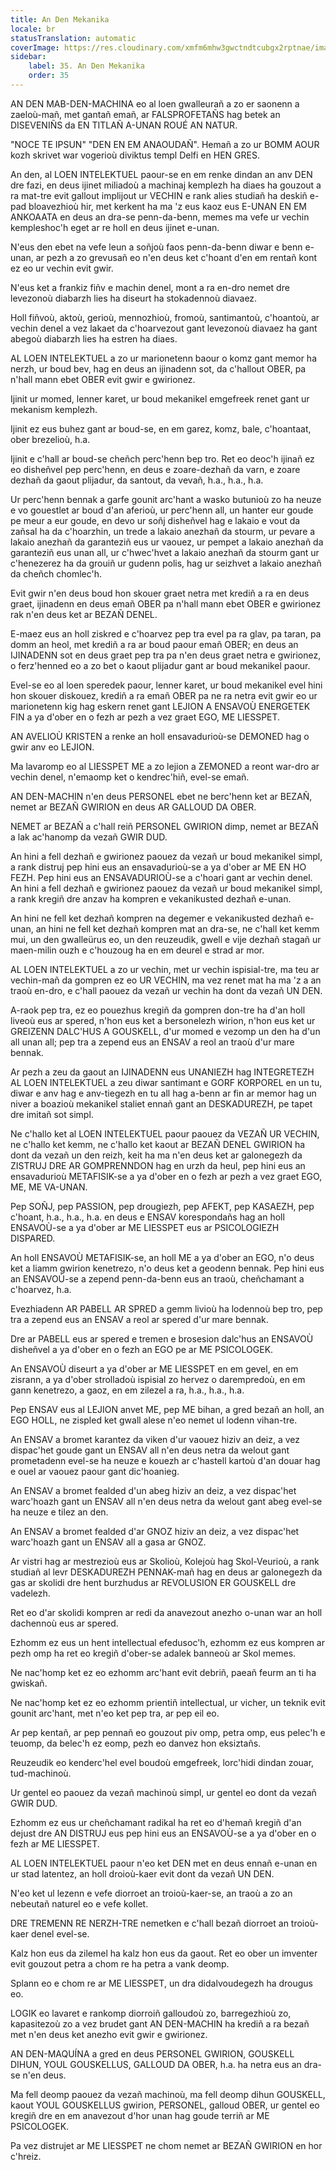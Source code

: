 ```yaml
---
title: An Den Mekanika
locale: br
statusTranslation: automatic
coverImage: https://res.cloudinary.com/xmfm6mhw3gwctndtcubgx2rptnae/image/upload/v1740337243/small_cover_educacion_fundamental_a051170f1c.webp
sidebar:
    label: 35. An Den Mekanika
    order: 35
---
```

AN DEN MAB-DEN-MACHINA eo al loen gwalleurañ a zo er saonenn a zaeloù-mañ, met gantañ emañ, ar FALSPROFETAÑS hag betek an DISEVENIÑS da EN TITLAÑ A-UNAN ROUÉ AN NATUR.

"NOCE TE IPSUN" "DEN EN EM ANAOUDAÑ". Hemañ a zo ur BOMM AOUR kozh skrivet war vogerioù diviktus templ Delfi en HEN GRES.

An den, al LOEN INTELEKTUEL paour-se en em renke dindan an anv DEN dre fazi, en deus ijinet miliadoù a machinaj kemplezh ha diaes ha gouzout a ra mat-tre evit gallout implijout ur VECHIN e rank alies studiañ ha deskiñ e-pad bloavezhioù hir, met kerkent ha ma 'z eus kaoz eus E-UNAN EN EM ANKOAATA en deus an dra-se penn-da-benn, memes ma vefe ur vechin kempleshoc'h eget ar re holl en deus ijinet e-unan.

N'eus den ebet na vefe leun a soñjoù faos penn-da-benn diwar e benn e-unan, ar pezh a zo grevusañ eo n'en deus ket c'hoant d'en em rentañ kont ez eo ur vechin evit gwir.

N'eus ket a frankiz fiñv e machin denel, mont a ra en-dro nemet dre levezonoù diabarzh lies ha diseurt ha stokadennoù diavaez.

Holl fiñvoù, aktoù, gerioù, mennozhioù, fromoù, santimantoù, c'hoantoù, ar vechin denel a vez lakaet da c'hoarvezout gant levezonoù diavaez ha gant abegoù diabarzh lies ha estren ha diaes.

AL LOEN INTELEKTUEL a zo ur marionetenn baour o komz gant memor ha nerzh, ur boud bev, hag en deus an ijinadenn sot, da c'hallout OBER, pa n'hall mann ebet OBER evit gwir e gwirionez.

Ijinit ur momed, lenner karet, ur boud mekanikel emgefreek renet gant ur mekanism kemplezh.

Ijinit ez eus buhez gant ar boud-se, en em garez, komz, bale, c'hoantaat, ober brezelioù, h.a.

Ijinit e c'hall ar boud-se cheñch perc'henn bep tro. Ret eo deoc'h ijinañ ez eo disheñvel pep perc'henn, en deus e zoare-dezhañ da varn, e zoare dezhañ da gaout plijadur, da santout, da vevañ, h.a., h.a., h.a.

Ur perc'henn bennak a garfe gounit arc'hant a wasko butunioù zo ha neuze e vo gouestlet ar boud d'an aferioù, ur perc'henn all, un hanter eur goude pe meur a eur goude, en devo ur soñj disheñvel hag e lakaio e vout da zañsal ha da c'hoarzhin, un trede a lakaio anezhañ da stourm, ur pevare a lakaio anezhañ da garanteziñ eus ur vaouez, ur pempet a lakaio anezhañ da garanteziñ eus unan all, ur c'hwec'hvet a lakaio anezhañ da stourm gant ur c'henezerez ha da grouiñ ur gudenn polis, hag ur seizhvet a lakaio anezhañ da cheñch chomlec'h.

Evit gwir n'en deus boud hon skouer graet netra met krediñ a ra en deus graet, ijinadenn en deus emañ OBER pa n'hall mann ebet OBER e gwirionez rak n'en deus ket ar BEZAÑ DENEL.

E-maez eus an holl ziskred e c'hoarvez pep tra evel pa ra glav, pa taran, pa domm an heol, met krediñ a ra ar boud paour emañ OBER; en deus an IJINADENN sot en deus graet pep tra pa n'en deus graet netra e gwirionez, o ferz'henned eo a zo bet o kaout plijadur gant ar boud mekanikel paour.

Evel-se eo al loen speredek paour, lenner karet, ur boud mekanikel evel hini hon skouer diskouez, krediñ a ra emañ OBER pa ne ra netra evit gwir eo ur marionetenn kig hag eskern renet gant LEJION A ENSAVOÙ ENERGETEK FIN a ya d'ober en o fezh ar pezh a vez graet EGO, ME LIESSPET.

AN AVELIOÙ KRISTEN a renke an holl ensavadurioù-se DEMONED hag o gwir anv eo LEJION.

Ma lavaromp eo al LIESSPET ME a zo lejion a ZEMONED a reont war-dro ar vechin denel, n'emaomp ket o kendrec'hiñ, evel-se emañ.

AN DEN-MACHIN n'en deus PERSONEL ebet ne berc'henn ket ar BEZAÑ, nemet ar BEZAÑ GWIRION en deus AR GALLOUD DA OBER.

NEMET ar BEZAÑ a c'hall reiñ PERSONEL GWIRION dimp, nemet ar BEZAÑ a lak ac'hanomp da vezañ GWIR DUD.

An hini a fell dezhañ e gwirionez paouez da vezañ ur boud mekanikel simpl, a rank distruj pep hini eus an ensavadurioù-se a ya d'ober ar ME EN HO FEZH. Pep hini eus an ENSAVADURIOÙ-se a c'hoari gant ar vechin denel. An hini a fell dezhañ e gwirionez paouez da vezañ ur boud mekanikel simpl, a rank kregiñ dre anzav ha kompren e vekanikusted dezhañ e-unan.

An hini ne fell ket dezhañ kompren na degemer e vekanikusted dezhañ e-unan, an hini ne fell ket dezhañ kompren mat an dra-se, ne c'hall ket kemm mui, un den gwalleürus eo, un den reuzeudik, gwell e vije dezhañ stagañ ur maen-milin ouzh e c'houzoug ha en em deurel e strad ar mor.

AL LOEN INTELEKTUEL a zo ur vechin, met ur vechin ispisial-tre, ma teu ar vechin-mañ da gompren ez eo UR VECHIN, ma vez renet mat ha ma 'z a an traoù en-dro, e c'hall paouez da vezañ ur vechin ha dont da vezañ UN DEN.

A-raok pep tra, ez eo pouezhus kregiñ da gompren don-tre ha d'an holl liveoù eus ar spered, n'hon eus ket a bersonelezh wirion, n'hon eus ket ur GREIZENN DALC'HUS A GOUSKELL, d'ur momed e vezomp un den ha d'un all unan all; pep tra a zepend eus an ENSAV a reol an traoù d'ur mare bennak.

Ar pezh a zeu da gaout an IJINADENN eus UNANIEZH hag INTEGRETEZH AL LOEN INTELEKTUEL a zeu diwar santimant e GORF KORPOREL en un tu, diwar e anv hag e anv-tiegezh en tu all hag a-benn ar fin ar memor hag un niver a boazioù mekanikel staliet ennañ gant an DESKADUREZH, pe tapet dre imitañ sot simpl.

Ne c'hallo ket al LOEN INTELEKTUEL paour paouez da VEZAÑ UR VECHIN, ne c'hallo ket kemm, ne c'hallo ket kaout ar BEZAÑ DENEL GWIRION ha dont da vezañ un den reizh, keit ha ma n'en deus ket ar galonegezh da ZISTRUJ DRE AR GOMPRENNDON hag en urzh da heul, pep hini eus an ensavadurioù METAFISIK-se a ya d'ober en o fezh ar pezh a vez graet EGO, ME, ME VA-UNAN.

Pep SOÑJ, pep PASSION, pep drougiezh, pep AFEKT, pep KASAEZH, pep c'hoant, h.a., h.a., h.a. en deus e ENSAV korespondañs hag an holl ENSAVOÙ-se a ya d'ober ar ME LIESSPET eus ar PSICOLOGIEZH DISPARED.

An holl ENSAVOÙ METAFISIK-se, an holl ME a ya d'ober an EGO, n'o deus ket a liamm gwirion kenetrezo, n'o deus ket a geodenn bennak. Pep hini eus an ENSAVOÙ-se a zepend penn-da-benn eus an traoù, cheñchamant a c'hoarvez, h.a.

Evezhiadenn AR PABELL AR SPRED a gemm livioù ha lodennoù bep tro, pep tra a zepend eus an ENSAV a reol ar spered d'ur mare bennak.

Dre ar PABELL eus ar spered e tremen e brosesion dalc'hus an ENSAVOÙ disheñvel a ya d'ober en o fezh an EGO pe ar ME PSICOLOGEK.

An ENSAVOÙ diseurt a ya d'ober ar ME LIESSPET en em gevel, en em zisrann, a ya d'ober strolladoù ispisial zo hervez o darempredoù, en em gann kenetrezo, a gaoz, en em zilezel a ra, h.a., h.a., h.a.

Pep ENSAV eus al LEJION anvet ME, pep ME bihan, a gred bezañ an holl, an EGO HOLL, ne zispled ket gwall alese n'eo nemet ul lodenn vihan-tre.

An ENSAV a bromet karantez da viken d'ur vaouez hiziv an deiz, a vez dispac'het goude gant un ENSAV all n'en deus netra da welout gant prometadenn evel-se ha neuze e kouezh ar c'hastell kartoù d'an douar hag e ouel ar vaouez paour gant dic'hoanieg.

An ENSAV a bromet fealded d'un abeg hiziv an deiz, a vez dispac'het warc'hoazh gant un ENSAV all n'en deus netra da welout gant abeg evel-se ha neuze e tilez an den.

An ENSAV a bromet fealded d'ar GNOZ hiziv an deiz, a vez dispac'het warc'hoazh gant un ENSAV all a gasa ar GNOZ.

Ar vistri hag ar mestrezioù eus ar Skolioù, Kolejoù hag Skol-Veurioù, a rank studiañ al levr DESKADUREZH PENNAK-mañ hag en deus ar galonegezh da gas ar skolidi dre hent burzhudus ar REVOLUSION ER GOUSKELL dre vadelezh.

Ret eo d'ar skolidi kompren ar redi da anavezout anezho o-unan war an holl dachennoù eus ar spered.

Ezhomm ez eus un hent intellectual efedusoc'h, ezhomm ez eus kompren ar pezh omp ha ret eo kregiñ d'ober-se adalek banneoù ar Skol memes.

Ne nac'homp ket ez eo ezhomm arc'hant evit debriñ, paeañ feurm an ti ha gwiskañ.

Ne nac'homp ket ez eo ezhomm prientiñ intellectual, ur vicher, un teknik evit gounit arc'hant, met n'eo ket pep tra, ar pep eil eo.

Ar pep kentañ, ar pep pennañ eo gouzout piv omp, petra omp, eus pelec'h e teuomp, da belec'h ez eomp, pezh eo danvez hon eksiztañs.

Reuzeudik eo kenderc'hel evel boudoù emgefreek, lorc'hidi dindan zouar, tud-machinoù.

Ur gentel eo paouez da vezañ machinoù simpl, ur gentel eo dont da vezañ GWIR DUD.

Ezhomm ez eus ur cheñchamant radikal ha ret eo d'hemañ kregiñ d'an dejust dre AN DISTRUJ eus pep hini eus an ENSAVOÙ-se a ya d'ober en o fezh ar ME LIESSPET.

AL LOEN INTELEKTUEL paour n'eo ket DEN met en deus ennañ e-unan en ur stad latentez, an holl droioù-kaer evit dont da vezañ UN DEN.

N'eo ket ul lezenn e vefe diorroet an troioù-kaer-se, an traoù a zo an nebeutañ naturel eo e vefe kollet.

DRE TREMENN RE NERZH-TRE nemetken e c'hall bezañ diorroet an troioù-kaer denel evel-se.

Kalz hon eus da zilemel ha kalz hon eus da gaout. Ret eo ober un imventer evit gouzout petra a chom re ha petra a vank deomp.

Splann eo e chom re ar ME LIESSPET, un dra didalvoudegezh ha drougus eo.

LOGIK eo lavaret e rankomp diorroiñ galloudoù zo, barregezhioù zo, kapasitezoù zo a vez brudet gant AN DEN-MACHIN ha krediñ a ra bezañ met n'en deus ket anezho evit gwir e gwirionez.

AN DEN-MAQUÍNA a gred en deus PERSONEL GWIRION, GOUSKELL DIHUN, YOUL GOUSKELLUS, GALLOUD DA OBER, h.a. ha netra eus an dra-se n'en deus.

Ma fell deomp paouez da vezañ machinoù, ma fell deomp dihun GOUSKELL, kaout YOUL GOUSKELLUS gwirion, PERSONEL, galloud OBER, ur gentel eo kregiñ dre en em anavezout d'hor unan hag goude terriñ ar ME PSICOLOGEK.

Pa vez distrujet ar ME LIESSPET ne chom nemet ar BEZAÑ GWIRION en hor c'hreiz.
